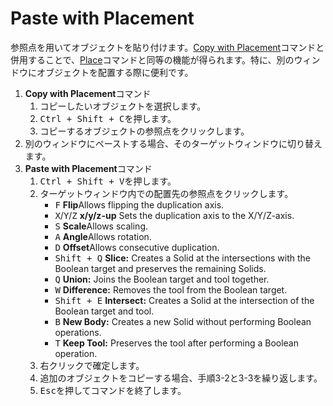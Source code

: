 
# Paste with Placement

<Reference shortcut="Ctrl + Shift + V" command="Paste With Placement" button="" />

参照点を用いてオブジェクトを貼り付けます。[Copy with Placement](./copy-with-placement)コマンドと併用することで、[Place](./place)コマンドと同等の機能が得られます。特に、別のウィンドウにオブジェクトを配置する際に便利です。

1. **Copy with Placement**コマンド
    1. コピーしたいオブジェクトを選択します。
    2. <kbd>Ctrl + Shift + C</kbd>を押します。
    3. コピーするオブジェクトの参照点をクリックします。
2. 別のウィンドウにペーストする場合、そのターゲットウィンドウに切り替えます。
3. **Paste with Placement**コマンド
    1. <kbd>Ctrl + Shift + V</kbd>を押します。
    2. ターゲットウィンドウ内での配置先の参照点をクリックします。
        - <kbd>F</kbd> **Flip**Allows flipping the duplication axis.
        - <kbd>X</kbd>/<kbd>Y</kbd>/<kbd>Z</kbd> **x/y/z-up** Sets the duplication axis to the X/Y/Z-axis.
        - <kbd>S</kbd> **Scale**Allows scaling.
        - <kbd>A</kbd> **Angle**Allows rotation.
        - <kbd>D</kbd> **Offset**Allows consecutive duplication.
        - <kbd>Shift + Q</kbd> **Slice:** Creates a Solid at the intersections with the Boolean target and preserves the remaining Solids.
        - <kbd>Q</kbd> **Union:** Joins the Boolean target and tool together.
        - <kbd>W</kbd> **Difference:** Removes the tool from the Boolean target.
        - <kbd>Shift + E</kbd> **Intersect:** Creates a Solid at the intersection of the Boolean target and tool.
        - <kbd>B</kbd> **New Body:** Creates a new Solid without performing Boolean operations.
        - <kbd>T</kbd>  **Keep Tool:** Preserves the tool after performing a Boolean operation.
    3. 右クリックで確定します。
    4. 追加のオブジェクトをコピーする場合、手順3-2と3-3を繰り返します。
    5. <kbd>Esc</kbd>を押してコマンドを終了します。

